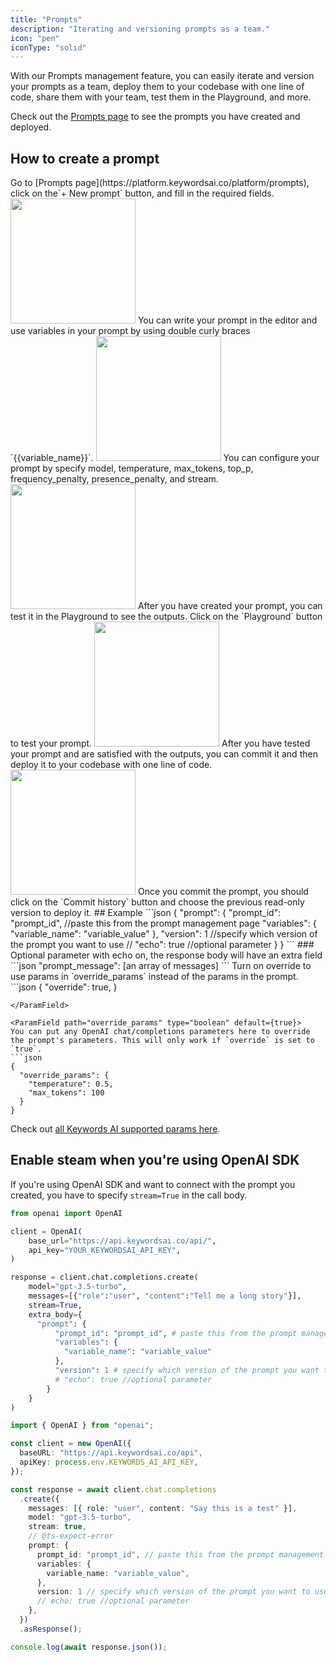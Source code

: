 ```yaml
---
title: "Prompts"
description: "Iterating and versioning prompts as a team."
icon: "pen"
iconType: "solid"
---
```

With our Prompts management feature, you can easily iterate and version your prompts as a team, deploy them to your codebase with one line of code, share them with your team, test them in the Playground, and more.

Check out the [Prompts page](https://platform.keywordsai.co/platform/prompts) to see the prompts you have created and deployed.




## How to create a prompt

<Steps>
<Step title="Create a prompt">
Go to [Prompts page](https://platform.keywordsai.co/platform/prompts), click on the`+ New prompt` button, and fill in the required fields.
<img height="200" noZoom src="https://keywordsai-static.s3.amazonaws.com/docs/prompt-create.png" />
</Step>
<Step title="Write your prompt">
You can write your prompt in the editor and use variables in your prompt by using double curly braces `{{variable_name}}`.
<img height="200" noZoom src="https://keywordsai-static.s3.amazonaws.com/docs/promptMessage.png" />
</Step>

<Step title="Configure your prompt" >
You can configure your prompt by specify model, temperature, max_tokens, top_p, frequency_penalty, presence_penalty, and stream.
<img height="200" noZoom src="https://keywordsai-static.s3.amazonaws.com/docs/prompt-config.png" />
</Step>

<Step title="Test your prompt" >
After you have created your prompt, you can test it in the Playground to see the outputs. Click on the `Playground` button to test your prompt.
<img height="200" noZoom src="https://keywordsai-static.s3.amazonaws.com/docs/prompt-playground.png" />
</Step>

<Step title="Deploy your prompt to the production" >
After you have tested your prompt and are satisfied with the outputs, you can commit it and then deploy it to your codebase with one line of code.
<img height="200" noZoom src="https://keywordsai-static.s3.amazonaws.com/docs/deploy-prompt.gif" />
<Note>Once you commit the prompt, you should click on the `Commit history` button and choose the previous read-only version to deploy it. </Note>
</Step>
</Steps>
## Example
```json
{
  "prompt": {
     "prompt_id": "prompt_id", //paste this from the prompt management page
     "variables": {
       "variable_name": "variable_value"
     },
     "version": 1 //specify which version of the prompt you want to use
     // "echo": true //optional parameter
  }
}
```
### Optional parameter
<ParamField path="echo" type="boolean" default={true}>
  with echo on, the response body will have an extra field
```json
  "prompt_message": [an array of messages]
```
</ParamField>

<ParamField path="override" type="boolean" default={true}>
Turn on override to use params in `override_params` instead of the params in the prompt.
```json
{
  "override": true,
}

```
</ParamField>

<ParamField path="override_params" type="boolean" default={true}>
You can put any OpenAI chat/completions parameters here to override the prompt's parameters. This will only work if `override` is set to `true`.
```json
{
  "override_params": {
    "temperature": 0.5,
    "max_tokens": 100
  }
}
```
</ParamField>

<Info>Check out [all Keywords AI supported params here](/api-endpoints/proxy-endpoints/chat-completions#generation-parameters).</Info>

## Enable steam when you're using OpenAI SDK
If you're using OpenAI SDK and want to connect with the prompt you created, you have to specify `stream=True` in the call body.
<CodeGroup>
```python OpenAI SDK Python
from openai import OpenAI

client = OpenAI(
    base_url="https://api.keywordsai.co/api/",
    api_key="YOUR_KEYWORDSAI_API_KEY",
)

response = client.chat.completions.create(
    model="gpt-3.5-turbo",
    messages=[{"role":"user", "content":"Tell me a long story"}],
    stream=True,
    extra_body={
      "prompt": {
          "prompt_id": "prompt_id", # paste this from the prompt management page
          "variables": {
            "variable_name": "variable_value"
          },
          "version": 1 # specify which version of the prompt you want to use. e.g. 1 for v1
          # "echo": true //optional parameter
        }
    }
)
```

```typescript OpenAI SDK TS
import { OpenAI } from "openai";

const client = new OpenAI({
  baseURL: "https://api.keywordsai.co/api",
  apiKey: process.env.KEYWORDS_AI_API_KEY,
});

const response = await client.chat.completions
  .create({
    messages: [{ role: "user", content: "Say this is a test" }],
    model: "gpt-3.5-turbo",
    stream: true,
    // @ts-expect-error
    prompt: {
      prompt_id: "prompt_id", // paste this from the prompt management page
      variables: {
        variable_name: "variable_value",
      },
      version: 1 // specify which version of the prompt you want to use. e.g. 1 for v1
      // echo: true //optional parameter
    },
  })
  .asResponse();

console.log(await response.json());
```
</CodeGroup>